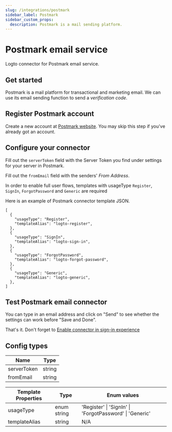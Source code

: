 ```yaml
---
slug: /integrations/postmark
sidebar_label: Postmark
sidebar_custom_props:
  description: Postmark is a mail sending platform.
---
```



<GuideTip />

# Postmark email service

Logto connector for Postmark email service.

## Get started

Postmark is a mail platform for transactional and marketing email. We can use its email sending function to send a _verification code_.

## Register Postmark account

Create a new account at [Postmark website](https://postmark.com/). You may skip this step if you've already got an account.

## Configure your connector

Fill out the `serverToken` field with the Server Token you find under settings for your
server in Postmark.

Fill out the `fromEmail` field with the senders' _From Address_.

In order to enable full user flows, templates with usageType `Register`, `SignIn`, `ForgotPassword` and `Generic` are required

Here is an example of Postmark connector template JSON.

```jsonc
[
  {
    "usageType": "Register",
    "templateAlias": "logto-register",
  },
  {
    "usageType": "SignIn",
    "templateAlias": "logto-sign-in",
  },
  {
    "usageType": "ForgotPassword",
    "templateAlias": "logto-forgot-password",
  },
  {
    "usageType": "Generic",
    "templateAlias": "logto-generic",
  },
]
```

## Test Postmark email connector

You can type in an email address and click on "Send" to see whether the settings can work before "Save and Done".

That's it. Don't forget to [Enable connector in sign-in experience](/connectors/email-connectors/#enable-email-sign-up-or-sign-in)

## Config types

| Name        | Type   |
| ----------- | ------ |
| serverToken | string |
| fromEmail   | string |

| Template Properties | Type        | Enum values                                             |
| ------------------- | ----------- | ------------------------------------------------------- |
| usageType           | enum string | 'Register' \| 'SignIn' \| 'ForgotPassword' \| 'Generic' |
| templateAlias       | string      | N/A                                                     |
